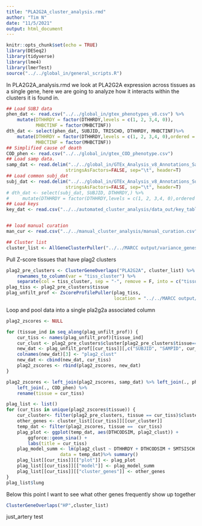 ```yaml
---
title: "PLA2G2A_cluster_analysis.rmd"
author: "Tim N"
date: "11/5/2021"
output: html_document
---
```


```r
knitr::opts_chunk$set(echo = TRUE)
library(DESeq2)
library(tidyverse)
library(lme4)
library(lmerTest)
source("../../global_in/general_scripts.R")
```

In PLA2G2A_analysis.rmd we look at PLA2G2A expression across tissues as a single gene, here we are going to analyze how it interacts within the clusters it is found in.
```r
## Load SUBJ data
phen_dat <- read.csv("../../global_in/gtex_phenotypes_v8.csv") %>%
    mutate(DTHHRDY = factor(DTHHRDY,levels = c(1, 2, 3,4, 0)),
           MHBCTINF = factor(MHBCTINF))
dth_dat <- select(phen_dat, SUBJID, TRISCHD, DTHHRDY, MHBCTINF)%>%
    mutate(DTHHRDY = factor(DTHHRDY,levels = c(1, 2, 3,4, 0),ordered = T),
           MHBCTINF = factor(MHBCTINF))
## Simplified cause of death
COD_phen <- read.csv("../../global_in/gtex_COD_phenotype.csv")
## Load samp data.
samp_dat <- read.delim("../../global_in/GTEx_Analysis_v8_Annotations_SampleAttributesDS.txt", fill=T,
                      stringsAsFactors=FALSE, sep="\t", header=T)
## Load common subj_dat
subj_dat <- read.delim("../../global_in/GTEx_Analysis_v8_Annotations_SubjectPhenotypesDS.txt", fill=T,
                      stringsAsFactors=FALSE, sep="\t", header=T)
# dth_dat <- select(subj_dat, SUBJID, DTHHRDY,) %>%
#     mutate(DTHHRDY = factor(DTHHRDY,levels = c(1, 2, 3,4, 0),ordered = T))
## Load keys 
key_dat <- read.csv("../../automated_cluster_analysis/data_out/key_table.csv")


## load manual curation
man_cur <- read.csv("../../manual_cluster_analysis/manual_curation.csv")

## Cluster list
cluster_list <- AllGeneClusterPuller("../../MARCC output/variance_genes_kendall/",x_clust = F)

```


Pull Z-score tissues that have plag2 clusters
```r
plag2_pre_clusters <- ClusterGeneOverlaps("PLA2G2A", cluster_list) %>%
    rownames_to_column(var = "tiss_cluster") %>%
    separate(col = tiss_cluster, sep = "-", remove = F, into = c("tissue", "cluster"))
plag_tiss <- plag2_pre_clusters$tissue
plag_unfilt_prof <- ZscoreProfilePuller(plag_tiss,
                                        location = "../../MARCC output/variance_profiles_kendall/")
```
Loop and pool data into a single pla2g2a associated column
```r
plag2_zscores <- NULL

for (tissue_ind in seq_along(plag_unfilt_prof)) {
    cur_tiss <- names(plag_unfilt_prof)[tissue_ind]
    cur_clust <- plag2_pre_clusters$cluster[plag2_pre_clusters$tissue==cur_tiss]
    new_dat <- plag_unfilt_prof[[cur_tiss]][,c("SUBJID", "SAMPID", cur_clust)]
    colnames(new_dat)[3] <- "plag2_clust"
    new_dat <- cbind(new_dat, cur_tiss)
    plag2_zscores <- rbind(plag2_zscores, new_dat)
}

plag2_zscores <- left_join(plag2_zscores, samp_dat) %>% left_join(., phen_dat) %>%
    left_join(., COD_phen) %>%
    rename(tissue = cur_tiss)
```


```r

plag_list <- list()
for (cur_tiss in unique(plag2_zscores$tissue)) {
    cur_cluster<- filter(plag2_pre_clusters, tissue == cur_tiss)$cluster
    other_genes <- cluster_list[[cur_tiss]][[cur_cluster]]
    temp_dat <- filter(plag2_zscores, tissue ==  cur_tiss)
    plag_plot <- ggplot(temp_dat, aes(DTHCODSIM, plag2_clust)) +
        ggforce::geom_sina() +
        labs(title = cur_tiss)
    plag_model_summ <- lm(plag2_clust ~ DTHHRDY + DTHCODSIM + SMTSISCH +  AGE + SEX + SMGEBTCH,
                    data = temp_dat)%>% summary()
    plag_list[[cur_tiss]][["plot"]] <- plag_plot
    plag_list[[cur_tiss]][["model"]] <- plag_model_summ
    plag_list[[cur_tiss]][["cluster_genes"]] <- other_genes
}
plag_list$lung
```

Below this point I want to see what other genes frequently show up together

```r
ClusterGeneOverlaps("HP",cluster_list)
```
just_artery test
```r

```

